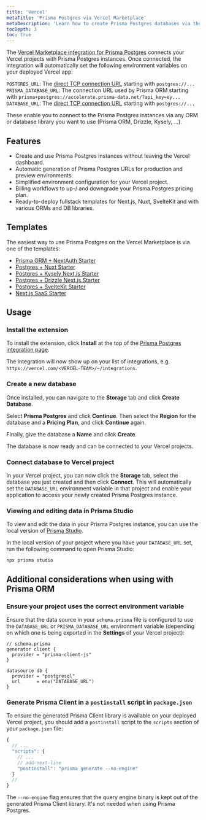 ```yaml
---
title: 'Vercel'
metaTitle: 'Prisma Postgres via Vercel Marketplace'
metaDescription: 'Learn how to create Prisma Postgres databases via the Vercel Marketplace and deploy your applications with it.'
tocDepth: 3
toc: true
---
```


The [Vercel Marketplace integration for Prisma Postgres](https://www.vercel.com/marketplace/prisma) connects your Vercel projects with Prisma Postgres instances. Once connected, the integration will automatically set the following environment variables on your deployed Vercel app:

`POSTGRES_URL`: The [direct TCP connection URL](/postgres/database/direct-connections) starting with `postgres://...`
`PRISMA_DATABASE_URL`: The connection URL used by Prisma ORM starting with `prisma+postgres://accelerate.prisma-data.net/?api_key=ey...`
`DATABASE_URL`: The [direct TCP connection URL](/postgres/database/direct-connections) starting with `postgres://...`

These enable you to connect to the Prisma Postgres instances via any ORM or database library you want to use (Prisma ORM, Drizzle, Kysely, ...).

## Features

- Create and use Prisma Postgres instances without leaving the Vercel dashboard. 
- Automatic generation of Prisma Postgres URLs for production and preview environments.
- Simplified environment configuration for your Vercel project.
- Billing workflows to up-/ and downgrade your Prisma Postgres pricing plan.
- Ready-to-deploy fullstack templates for Next.js, Nuxt, SvelteKit and with various ORMs and DB libraries.

## Templates

The easiest way to use Prisma Postgres on the Vercel Marketplace is via one of the templates:

- [Prisma ORM + NextAuth Starter](https://vercel.com/templates/next.js/prisma-postgres)
- [Postgres + Nuxt Starter](https://vercel.com/templates/nuxt/postgres-nuxt)
- [Postgres + Kysely Next.js Starter](https://vercel.com/templates/next.js/postgres-kysely)
- [Postgres + Drizzle Next.js Starter](https://vercel.com/templates/next.js/postgres-drizzle)
- [Postgres + SvelteKit Starter](https://vercel.com/templates/svelte/postgres-sveltekit)
- [Next.js SaaS Starter](https://vercel.com/templates/authentication/next-js-saas-starter)

## Usage

### Install the extension

To install the extension, click **Install** at the top of the [Prisma Postgres integration page](https://www.vercel.com/marketplace/prisma).

The integration will now show up on your list of integrations, e.g. `https://vercel.com/<VERCEL-TEAM>/~/integrations`.

### Create a new database

Once installed, you can navigate to the **Storage** tab and click **Create Database**.

Select **Prisma Postgres** and click **Continue**. Then select the **Region** for the database and a **Pricing Plan**,  and click **Continue** again.

Finally, give the database a **Name** and click **Create**. 

The database is now ready and can be connected to your Vercel projects.

### Connect database to Vercel project

In your Vercel project, you can now click the **Storage** tab, select the database you just created and then click **Connect**. This will automatically set the `DATABASE_URL` environment variable in that project and enable your application to access your newly created Prisma Postgres instance. 

### Viewing and editing data in Prisma Studio

To view and edit the data in your Prisma Postgres instance, you can use the local version of [Prisma Studio](/orm/tools/prisma-studio). 

In the local version of your project where you have your `DATABASE_URL` set, run the following command to open Prisma Studio:

```terminal
npx prisma studio
```

## Additional considerations when using with Prisma ORM

### Ensure your project uses the correct environment variable

Ensure that the data source in your `schema.prisma` file is configured to use the `DATABASE_URL` or `PRISMA_DATABASE_URL` environment variable (depending on which one is being exported in the **Settings** of your Vercel project):

```prisma
// schema.prisma
generator client {
  provider = "prisma-client-js"
}

datasource db {
  provider = "postgresql"
  url      = env("DATABASE_URL")
}
```

### Generate Prisma Client in a `postinstall` script in `package.json`

To ensure the generated Prisma Client library is available on your deployed Vercel project, you should add a `postinstall` script to the `scripts` section of your `package.json` file:

```js file=package.json
{
  // ...
  "scripts": {
    // ...
    // add-next-line
    "postinstall": "prisma generate --no-engine"
  }
  //
}
```

The `--no-engine` flag ensures that the query engine binary is kept out of the generated Prisma Client library. It's not needed when using Prisma Postgres.
